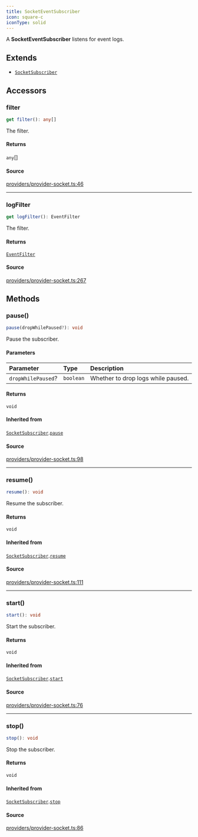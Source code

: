 ```yaml
---
title: SocketEventSubscriber
icon: square-c
iconType: solid
---
```


A **SocketEventSubscriber** listens for event logs.

## Extends

- [`SocketSubscriber`](/sdk/content/classes/SocketSubscriber)

## Accessors

### filter

```ts
get filter(): any[]
```

The filter.

#### Returns

`any`[]

#### Source

[providers/provider-socket.ts:46](https://github.com/dominant-strategies/quais.js/blob/265429340b9a59debf8c98d9d1d84e14225d65d8/src/providers/provider-socket.ts#L46)

***

### logFilter

```ts
get logFilter(): EventFilter
```

The filter.

#### Returns

[`EventFilter`](/sdk/content/interfaces/EventFilter)

#### Source

[providers/provider-socket.ts:267](https://github.com/dominant-strategies/quais.js/blob/265429340b9a59debf8c98d9d1d84e14225d65d8/src/providers/provider-socket.ts#L267)

## Methods

### pause()

```ts
pause(dropWhilePaused?): void
```

Pause the subscriber.

#### Parameters

| Parameter | Type | Description |
| :------ | :------ | :------ |
| `dropWhilePaused`? | `boolean` | Whether to drop logs while paused. |

#### Returns

`void`

#### Inherited from

[`SocketSubscriber`](/sdk/content/classes/SocketSubscriber).[`pause`](/sdk/content/classes/SocketSubscriber#pause)

#### Source

[providers/provider-socket.ts:98](https://github.com/dominant-strategies/quais.js/blob/265429340b9a59debf8c98d9d1d84e14225d65d8/src/providers/provider-socket.ts#L98)

***

### resume()

```ts
resume(): void
```

Resume the subscriber.

#### Returns

`void`

#### Inherited from

[`SocketSubscriber`](/sdk/content/classes/SocketSubscriber).[`resume`](/sdk/content/classes/SocketSubscriber#resume)

#### Source

[providers/provider-socket.ts:111](https://github.com/dominant-strategies/quais.js/blob/265429340b9a59debf8c98d9d1d84e14225d65d8/src/providers/provider-socket.ts#L111)

***

### start()

```ts
start(): void
```

Start the subscriber.

#### Returns

`void`

#### Inherited from

[`SocketSubscriber`](/sdk/content/classes/SocketSubscriber).[`start`](/sdk/content/classes/SocketSubscriber#start)

#### Source

[providers/provider-socket.ts:76](https://github.com/dominant-strategies/quais.js/blob/265429340b9a59debf8c98d9d1d84e14225d65d8/src/providers/provider-socket.ts#L76)

***

### stop()

```ts
stop(): void
```

Stop the subscriber.

#### Returns

`void`

#### Inherited from

[`SocketSubscriber`](/sdk/content/classes/SocketSubscriber).[`stop`](/sdk/content/classes/SocketSubscriber#stop)

#### Source

[providers/provider-socket.ts:86](https://github.com/dominant-strategies/quais.js/blob/265429340b9a59debf8c98d9d1d84e14225d65d8/src/providers/provider-socket.ts#L86)

